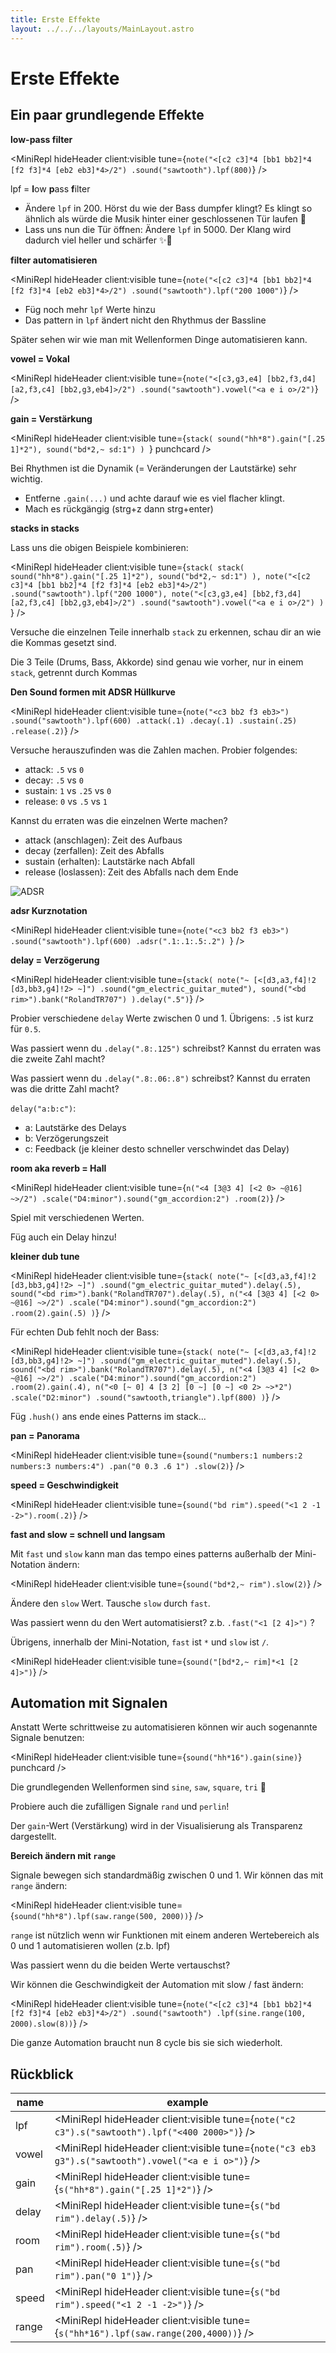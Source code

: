 ```yaml
---
title: Erste Effekte
layout: ../../../layouts/MainLayout.astro
---
```



# Erste Effekte


## Ein paar grundlegende Effekte

**low-pass filter**

<MiniRepl
  hideHeader
  client:visible
  tune={`note("<[c2 c3]*4 [bb1 bb2]*4 [f2 f3]*4 [eb2 eb3]*4>/2")
.sound("sawtooth").lpf(800)`}
/>

<Box>

lpf = **l**ow **p**ass **f**ilter

- Ändere `lpf` in 200. Hörst du wie der Bass dumpfer klingt? Es klingt so ähnlich als würde die Musik hinter einer geschlossenen Tür laufen 🚪
- Lass uns nun die Tür öffnen: Ändere `lpf` in 5000. Der Klang wird dadurch viel heller und schärfer ✨🪩

</Box>

**filter automatisieren**

<MiniRepl
  hideHeader
  client:visible
  tune={`note("<[c2 c3]*4 [bb1 bb2]*4 [f2 f3]*4 [eb2 eb3]*4>/2")
.sound("sawtooth").lpf("200 1000")`}
/>

<Box>

- Füg noch mehr `lpf` Werte hinzu
- Das pattern in `lpf` ändert nicht den Rhythmus der Bassline

Später sehen wir wie man mit Wellenformen Dinge automatisieren kann.

</Box>

**vowel = Vokal**

<MiniRepl
  hideHeader
  client:visible
  tune={`note("<[c3,g3,e4] [bb2,f3,d4] [a2,f3,c4] [bb2,g3,eb4]>/2")
.sound("sawtooth").vowel("<a e i o>/2")`}
/>

**gain = Verstärkung**

<MiniRepl
  hideHeader
  client:visible
  tune={`stack(
  sound("hh*8").gain("[.25 1]*2"),
  sound("bd*2,~ sd:1")
) `}
  punchcard
/>

<Box>

Bei Rhythmen ist die Dynamik (= Veränderungen der Lautstärke) sehr wichtig.

- Entferne `.gain(...)` und achte darauf wie es viel flacher klingt.
- Mach es rückgängig (strg+z dann strg+enter)

</Box>

**stacks in stacks**

Lass uns die obigen Beispiele kombinieren:

<MiniRepl
  hideHeader
  client:visible
  tune={`stack(
  stack(
    sound("hh*8").gain("[.25 1]*2"),
    sound("bd*2,~ sd:1")
  ),
  note("<[c2 c3]*4 [bb1 bb2]*4 [f2 f3]*4 [eb2 eb3]*4>/2")
  .sound("sawtooth").lpf("200 1000"),
  note("<[c3,g3,e4] [bb2,f3,d4] [a2,f3,c4] [bb2,g3,eb4]>/2")
  .sound("sawtooth").vowel("<a e i o>/2")
) `}
/>

<Box>

Versuche die einzelnen Teile innerhalb `stack` zu erkennen, schau dir an wie die Kommas gesetzt sind.

Die 3 Teile (Drums, Bass, Akkorde) sind genau wie vorher, nur in einem `stack`, getrennt durch Kommas

</Box>

**Den Sound formen mit ADSR Hüllkurve**

<MiniRepl
  hideHeader
  client:visible
  tune={`note("<c3 bb2 f3 eb3>")
.sound("sawtooth").lpf(600)
.attack(.1)
.decay(.1)
.sustain(.25)
.release(.2)`}
/>

<Box>

Versuche herauszufinden was die Zahlen machen. Probier folgendes:

- attack: `.5` vs `0`
- decay: `.5` vs `0`
- sustain: `1` vs `.25` vs `0`
- release: `0` vs `.5` vs `1`

Kannst du erraten was die einzelnen Werte machen?

</Box>

<QA q="Lösung anzeigen" client:visible>

- attack (anschlagen): Zeit des Aufbaus
- decay (zerfallen): Zeit des Abfalls
- sustain (erhalten): Lautstärke nach Abfall
- release (loslassen): Zeit des Abfalls nach dem Ende

![ADSR](https://upload.wikimedia.org/wikipedia/commons/thumb/e/ea/ADSR_parameter.svg/1920px-ADSR_parameter.svg.png)

</QA>

**adsr Kurznotation**

<MiniRepl
  hideHeader
  client:visible
  tune={`note("<c3 bb2 f3 eb3>")
.sound("sawtooth").lpf(600)
.adsr(".1:.1:.5:.2")
`}
/>

**delay = Verzögerung**

<MiniRepl
  hideHeader
  client:visible
  tune={`stack(
  note("~ [<[d3,a3,f4]!2 [d3,bb3,g4]!2> ~]")
  .sound("gm_electric_guitar_muted"),
  sound("<bd rim>").bank("RolandTR707")
).delay(".5")`}
/>

<Box>

Probier verschiedene `delay` Werte zwischen 0 und 1. Übrigens: `.5` ist kurz für `0.5`.

Was passiert wenn du `.delay(".8:.125")` schreibst? Kannst du erraten was die zweite Zahl macht?

Was passiert wenn du `.delay(".8:.06:.8")` schreibst? Kannst du erraten was die dritte Zahl macht?

</Box>

<QA q="Lösung anzeigen" client:visible>

`delay("a:b:c")`:

- a: Lautstärke des Delays
- b: Verzögerungszeit
- c: Feedback (je kleiner desto schneller verschwindet das Delay)

</QA>

**room aka reverb = Hall**

<MiniRepl
  hideHeader
  client:visible
  tune={`n("<4 [3@3 4] [<2 0> ~@16] ~>/2")
.scale("D4:minor").sound("gm_accordion:2")
.room(2)`}
/>

<Box>

Spiel mit verschiedenen Werten.

Füg auch ein Delay hinzu!

</Box>

**kleiner dub tune**

<MiniRepl
  hideHeader
  client:visible
  tune={`stack(
  note("~ [<[d3,a3,f4]!2 [d3,bb3,g4]!2> ~]")
  .sound("gm_electric_guitar_muted").delay(.5),
  sound("<bd rim>").bank("RolandTR707").delay(.5),
  n("<4 [3@3 4] [<2 0> ~@16] ~>/2")
  .scale("D4:minor").sound("gm_accordion:2")
  .room(2).gain(.5)
)`}
/>

Für echten Dub fehlt noch der Bass:

<MiniRepl
  hideHeader
  client:visible
  tune={`stack(
  note("~ [<[d3,a3,f4]!2 [d3,bb3,g4]!2> ~]")
  .sound("gm_electric_guitar_muted").delay(.5),
  sound("<bd rim>").bank("RolandTR707").delay(.5),
  n("<4 [3@3 4] [<2 0> ~@16] ~>/2")
  .scale("D4:minor").sound("gm_accordion:2")
  .room(2).gain(.4),
  n("<0 [~ 0] 4 [3 2] [0 ~] [0 ~] <0 2> ~>*2")
  .scale("D2:minor")
  .sound("sawtooth,triangle").lpf(800)
)`}
/>

<Box>

Füg `.hush()` ans ende eines Patterns im stack...

</Box>

**pan = Panorama**

<MiniRepl
  hideHeader
  client:visible
  tune={`sound("numbers:1 numbers:2 numbers:3 numbers:4")
.pan("0 0.3 .6 1")
.slow(2)`}
/>

**speed = Geschwindigkeit**

<MiniRepl hideHeader client:visible tune={`sound("bd rim").speed("<1 2 -1 -2>").room(.2)`} />

**fast and slow = schnell und langsam**

Mit `fast` und `slow` kann man das tempo eines patterns außerhalb der Mini-Notation ändern:

<MiniRepl hideHeader client:visible tune={`sound("bd*2,~ rim").slow(2)`} />

<Box>

Ändere den `slow` Wert. Tausche `slow` durch `fast`.

Was passiert wenn du den Wert automatisierst? z.b. `.fast("<1 [2 4]>")` ?

</Box>

Übrigens, innerhalb der Mini-Notation, `fast` ist `*` und `slow` ist `/`.

<MiniRepl hideHeader client:visible tune={`sound("[bd*2,~ rim]*<1 [2 4]>")`} />

## Automation mit Signalen

Anstatt Werte schrittweise zu automatisieren können wir auch sogenannte Signale benutzen:

<MiniRepl hideHeader client:visible tune={`sound("hh*16").gain(sine)`} punchcard />

<Box>

Die grundlegenden Wellenformen sind `sine`, `saw`, `square`, `tri` 🌊

Probiere auch die zufälligen Signale `rand` und `perlin`!

Der `gain`-Wert (Verstärkung) wird in der Visualisierung als Transparenz dargestellt.

</Box>

**Bereich ändern mit `range`**

Signale bewegen sich standardmäßig zwischen 0 und 1. Wir können das mit `range` ändern:

<MiniRepl hideHeader client:visible tune={`sound("hh*8").lpf(saw.range(500, 2000))`} />

`range` ist nützlich wenn wir Funktionen mit einem anderen Wertebereich als 0 und 1 automatisieren wollen (z.b. lpf)

<Box>

Was passiert wenn du die beiden Werte vertauschst?

</Box>

Wir können die Geschwindigkeit der Automation mit slow / fast ändern:

<MiniRepl
  hideHeader
  client:visible
  tune={`note("<[c2 c3]*4 [bb1 bb2]*4 [f2 f3]*4 [eb2 eb3]*4>/2")
.sound("sawtooth")
.lpf(sine.range(100, 2000).slow(8))`}
/>

<Box>

Die ganze Automation braucht nun 8 cycle bis sie sich wiederholt.

</Box>

## Rückblick

| name  | example                                                                                            |
| ----- | -------------------------------------------------------------------------------------------------- |
| lpf   | <MiniRepl hideHeader client:visible tune={`note("c2 c3").s("sawtooth").lpf("<400 2000>")`} />      |
| vowel | <MiniRepl hideHeader client:visible tune={`note("c3 eb3 g3").s("sawtooth").vowel("<a e i o>")`} /> |
| gain  | <MiniRepl hideHeader client:visible tune={`s("hh*8").gain("[.25 1]*2")`} />                        |
| delay | <MiniRepl hideHeader client:visible tune={`s("bd rim").delay(.5)`} />                              |
| room  | <MiniRepl hideHeader client:visible tune={`s("bd rim").room(.5)`} />                               |
| pan   | <MiniRepl hideHeader client:visible tune={`s("bd rim").pan("0 1")`} />                             |
| speed | <MiniRepl hideHeader client:visible tune={`s("bd rim").speed("<1 2 -1 -2>")`} />                   |
| range | <MiniRepl hideHeader client:visible tune={`s("hh*16").lpf(saw.range(200,4000))`} />                |
